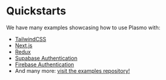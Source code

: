 # Quickstarts

We have many examples showcasing how to use Plasmo with:

- [TailwindCSS](https://github.com/PlasmoHQ/examples/tree/main/with-tailwindcss)
- [Next.js](/quickstarts/next-js)
- [Redux](https://github.com/PlasmoHQ/examples/tree/main/with-redux)
- [Supabase Authentication](https://github.com/PlasmoHQ/examples/tree/main/with-supabase)
- [Firebase Authentication](https://github.com/PlasmoHQ/examples/tree/main/with-firebase-auth)
- And many more: [visit the examples repository!](https://github.com/PlasmoHQ/examples)
